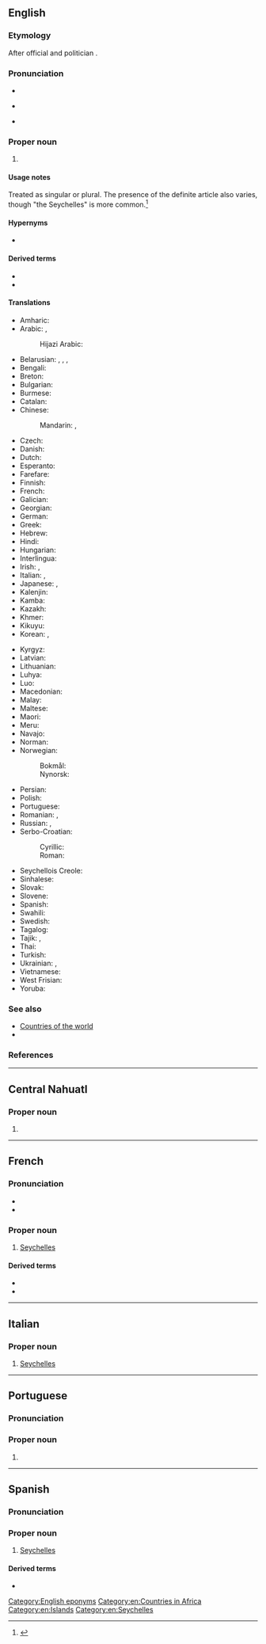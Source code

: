 ==English==
{{wikipedia}}
{{commonscat}}

===Etymology===
After {{uder|en|fr|-}} official and politician {{w|Jean Moreau de Séchelles}}.

===Pronunciation===
* {{IPA|en|/seɪˈʃɛlz/|/seɪˈʃɛl/|/ˈseɪʃɛlz/|/ˈseɪʃɛl/}}
* {{a|US}} {{audio|en|En-us-Seychelles.ogg}}
* {{rhymes|en|ɛlz|ɛl|s=2}}

===Proper noun===
{{en-proper noun|head=the Seychelles}}

# {{senseid|en|Q1042}}{{place|en|archipelagic|country|of East|continent/Africa|in the [[Indian Ocean]]|official=Republic of Seychelles}}

====Usage notes====
Treated as singular or plural. The presence of the definite article also varies, though "the Seychelles" is more common.<ref>{{cite-journal|last=Motschenbacher|first=Heiko|year=2020|title=''Greece'', ''the Netherlands'' and ''(the) Ukraine'': A Corpus-Based Study of Definite Article Use with Country Names|journal=A Journal of Onomastics|volume=68|issue=1|pages=1–16|doi=10.1080/00277738.2020.1731241}}</ref>

====Hypernyms====
* {{l|en|Subsahara}}

====Derived terms====
* {{l|en|Seychellois}}
* {{l|en|Seyche}}

====Translations====
{{trans-top|id=Q1042|country in East Africa}}
* Amharic: {{t|am|ሲሸልስ}}
* Arabic: {{t|ar|سِيشِيل|m|tr=sišīl}}, {{t|ar|سيشل|f|tr=sēšil}}
*: Hijazi Arabic: {{t|acw|سِيشِل|f|tr=sēšil}}
* Belarusian: {{t|be|Сейшэ́лы|f-p}}, {{t|be|Сейшэ́льскія астравы́|m-p}}, {{t|be|Сэйшэ́лы|f-p}}, {{t|be|Сэйшэ́льскія астравы́|m-p}}
* Bengali: {{t+|bn|সেশেল}}
* Breton: {{t|br|Sechelez}}
* Bulgarian: {{t|bg|Сейше́ли|m-p}}
* Burmese: {{t|my|ဆေးရှဲ}}
* Catalan: {{t+|ca|Seychelles|f-p}}
* Chinese:
*: Mandarin: {{t+|cmn|塞舌爾|sc=Hani}}, {{t+|cmn|塞舌尔|tr=Sàishé'ěr|sc=Hani}}
* Czech: {{t+|cs|Seychely|p}}
* Danish: {{t|da|Seychellerne|p}}
* Dutch: {{t+|nl|Seychellen|p}}
* Esperanto: {{t+|eo|Sejŝeloj|p}}
* Farefare: {{t|gur|Seesello|p}}
* Finnish: {{t+|fi|Seychellit}}
* French: {{t+|fr|Seychelles|f-p}}
* Galician: {{t+|gl|Seixeles|f-p}}
* Georgian: {{t|ka|სეიშელის კუნძულები}}
* German: {{t+|de|Seychellen|p}}
* Greek: {{t+|el|Σεϋχέλλες|f-p}}
* Hebrew: {{t|he|סיישל|tr=seyshel|alt=סֵיְשֶׁל / סיישל}}
* Hindi: {{t+|hi|सेशेल्स}}
* Hungarian: {{t+|hu|Seychelle-szigetek}}
* Interlingua: {{t|ia|Seychelles}}
* Irish: {{t|ga|Séiséil|m|alt=Na Séiséil|p}}, {{t|ga|Poblacht na Séiséal|f}}
* Italian: {{t+|it|Seychelles|f-p}}, {{t|it|Seicelle|f-p}}
* Japanese: {{t|ja|セイシェル|tr=Seisheru}}, {{t+|ja|セーシェル|tr=Sēsheru}}
* Kalenjin: {{t|kln|Shelisheli}}
* Kamba: {{t|kam|Shelisheli}}
* Kazakh: {{t|kk|Сейшель аралдары}}
* Khmer: {{t|km|សេសែល}}
* Kikuyu: {{t|ki|Shelisheli}}
* Korean: {{t+|ko|^세이셸|tr=}}, {{t+|ko|^세이쉘}} {{qualifier|North Korea}}
{{trans-mid}}
* Kyrgyz: {{t|ky|Сейшел аралдары}}
* Latvian: {{t|lv|Seišelas|f-p}}
* Lithuanian: {{t+|lt|Seišeliai|m-p}}
* Luhya: {{t|luy|Bushelisheli}}
* Luo: {{t|luo|sishel}}
* Macedonian: {{t|mk|Сејшели|m-p}}
* Malay: {{t|ms|Seychelles}}
* Maltese: {{t|mt|Sejxell|alt=is-Sejxell}}
* Maori: {{t|mi|Heikere}}
* Meru: {{t|mer|ushelisheli}}
* Navajo: {{t|nv|Seishel}}
* Norman: {{t|nrf|Seychelles|f-p}}
* Norwegian:
*: Bokmål: {{t+|nb|Seychellene}}
*: Nynorsk: {{t+|nn|Seychellane}}
* Persian: {{t|fa|سیشل|tr=seyšel}}
* Polish: {{t+|pl|Seszele}}
* Portuguese: {{t+|pt|Seicheles|f-p}}
* Romanian: {{t+|ro|Seychelles}}, {{t|ro|Seișele}}
* Russian: {{t|ru|Сейше́лы|f-p}}, {{t|ru|Сейше́льские острова́|m-p}}
* Serbo-Croatian:
*: Cyrillic: {{t|sh|Сејшели|m-p}}
*: Roman: {{t+|sh|Sejšeli|m-p}}
* Seychellois Creole: {{t|crs|Sesel}}
* Sinhalese: {{t|si|සීෂෙල්ස්}}
* Slovak: {{t|sk|Seychely|p}}
* Slovene: {{t+|sl|Sejšéli|m-p}}
* Spanish: {{t+|es|Seychelles|f-p}}
* Swahili: {{t+|sw|Shelisheli}}
* Swedish: {{t+|sv|Seychellerna|p}}
* Tagalog: {{t|tl|Seysyels}}
* Tajik: {{t|tg|Ҷазираҳои Сейшел}}, {{t|tg|Сейшел}}
* Thai: {{t+|th|เซเชลส์}}
* Turkish: {{t+|tr|Seyşeller|p}}
* Ukrainian: {{t|uk|Сейше́ли|f-p}}, {{t+|uk|Сейше́льські острови́|m-p}}
* Vietnamese: {{t|vi|Xây-sen}}
* West Frisian: {{t|fy|Seysjellen|p}}
* Yoruba: {{t|yo|Seṣẹlẹsi}}
{{trans-bottom}}

===See also===
* [[Appendix:Countries of the world|Countries of the world]]
* {{list:countries of Africa/en}}

===References===
{{reflist}}

[[Category:English eponyms]]
[[Category:en:Countries in Africa]]
[[Category:en:Islands]]
[[Category:en:Seychelles]]

----

==Central Nahuatl==

===Proper noun===
{{head|nhn|proper noun}}

# {{place|nhn|country|cont/Africa|t=Seychelles}}

----

==French==

===Pronunciation===
* {{fr-IPA|Séchelles}}
* {{audio|fr|Fr-Seychelles.ogg|Audio}}

===Proper noun===
{{fr-proper noun|f-p}}

# [[#English|Seychelles]]

====Derived terms====
* {{l|fr|Seychellois}}
* {{l|fr|seychellois}}

{{C|fr|Countries|Islands}}

----

==Italian==
{{wikipedia|lang=it}}

===Proper noun===
{{it-proper noun|f-p}}

# [[#English|Seychelles]]

{{C|it|Countries|Islands}}

----

==Portuguese==

===Pronunciation===
{{pt-IPA|Seichéles}}

===Proper noun===
{{pt-proper noun|f-p}}

# {{alternative spelling of|pt|Seicheles}}

----

==Spanish==
{{wikipedia|lang=es}}

===Pronunciation===
{{es-pr|Seicheles}}

===Proper noun===
{{es-proper noun|f}}

# [[#English|Seychelles]]

====Derived terms====
* {{l|es|seychellense}}

{{C|es|Countries|Islands}}